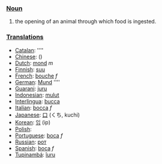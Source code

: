 === [[Noun]] ===

#the opening of an animal through which food is ingested.

=== [[Translation]]s ===

*[[Catalan]]: [[]] ''''
*[[Chinese]]: [[]] ()
*[[Dutch]]: [[mond]] ''m''
*[[Finnish]]: [[suu]]
*[[French]]: [[bouche]] ''f''
*[[German]]: [[Mund]] ''''
*[[Guarani]]: [[juru]]
*[[Indonesian]]: [[mulut]]
*[[Interlingua]]: [[bucca]]
*[[Italian]]: [[bocca]] ''f''
*[[Japanese]]: [[口]] (くち, kuchi)
*[[Korean]]: [[입]] (ip)
*[[Polish]]: [[]]
*[[Portuguese]]: [[boca]] ''f''
*[[Russian]]: [[рот]]
*[[Spanish]]: [[boca]] ''f''
*[[Tupinambá]]: [[îuru]]